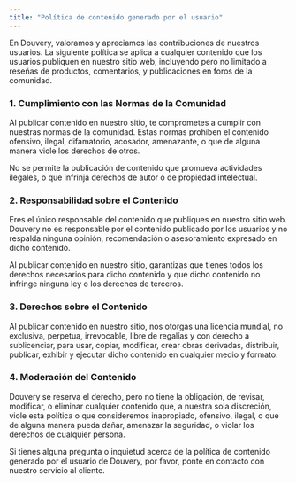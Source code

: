 ```yaml
---
title: "Política de contenido generado por el usuario"
---
```

 

En Douvery, valoramos y apreciamos las contribuciones de nuestros usuarios. La siguiente política se aplica a cualquier contenido que los usuarios publiquen en nuestro sitio web, incluyendo pero no limitado a reseñas de productos, comentarios, y publicaciones en foros de la comunidad.

### 1. Cumplimiento con las Normas de la Comunidad

Al publicar contenido en nuestro sitio, te comprometes a cumplir con nuestras normas de la comunidad. Estas normas prohíben el contenido ofensivo, ilegal, difamatorio, acosador, amenazante, o que de alguna manera viole los derechos de otros.

No se permite la publicación de contenido que promueva actividades ilegales, o que infrinja derechos de autor o de propiedad intelectual.

### 2. Responsabilidad sobre el Contenido

Eres el único responsable del contenido que publiques en nuestro sitio web. Douvery no es responsable por el contenido publicado por los usuarios y no respalda ninguna opinión, recomendación o asesoramiento expresado en dicho contenido.

Al publicar contenido en nuestro sitio, garantizas que tienes todos los derechos necesarios para dicho contenido y que dicho contenido no infringe ninguna ley o los derechos de terceros.

### 3. Derechos sobre el Contenido

Al publicar contenido en nuestro sitio, nos otorgas una licencia mundial, no exclusiva, perpetua, irrevocable, libre de regalías y con derecho a sublicenciar, para usar, copiar, modificar, crear obras derivadas, distribuir, publicar, exhibir y ejecutar dicho contenido en cualquier medio y formato.

### 4. Moderación del Contenido

Douvery se reserva el derecho, pero no tiene la obligación, de revisar, modificar, o eliminar cualquier contenido que, a nuestra sola discreción, viole esta política o que consideremos inapropiado, ofensivo, ilegal, o que de alguna manera pueda dañar, amenazar la seguridad, o violar los derechos de cualquier persona.

Si tienes alguna pregunta o inquietud acerca de la política de contenido generado por el usuario de Douvery, por favor, ponte en contacto con nuestro servicio al cliente.

 